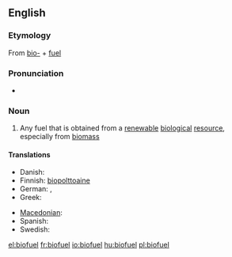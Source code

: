 {{rfc|Definition}}
==English==
{{wikipedia}}

===Etymology===
From [[bio-]] + [[fuel]]

===Pronunciation===
* {{a|UK}} {{IPA|/ˈbaɪ.əʊˌfjʊ(.ə)l/}} {{SAMPA|/baI.@U%fjU(.@)l/}}

===Noun===
{{en-noun}}

# Any fuel that is obtained from a [[renewable]] [[biological]] [[resource]], especially from [[biomass]]

====Translations====
{{trans-top|biofuel}}
* Danish: {{t+|da|biobrændsel}}
* Finnish: [[biopolttoaine]]
* German: {{t+|de|Biosprit|m}}, {{t-|de|Biokraftstoff|m}}
* Greek: {{t+|el|βιοκαύσιμο|n|tr=viokáfsimo}}
{{trans-mid}}
* [[Macedonian]]: {{t|mk|биогориво|n|tr=biogórivo}}
* Spanish: {{t-|es|biocombustible|m}}
* Swedish: {{t|sv|biobränsle}}
{{trans-bottom}}

[[el:biofuel]]
[[fr:biofuel]]
[[io:biofuel]]
[[hu:biofuel]]
[[pl:biofuel]]